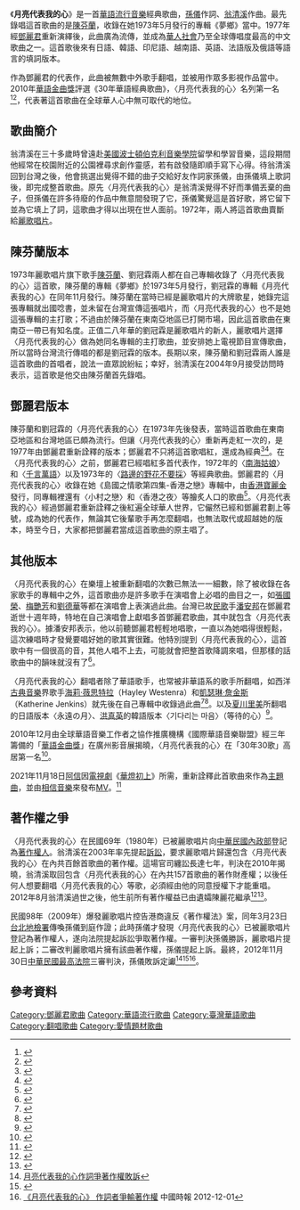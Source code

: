 {{Infobox Single 
| Name           = 月亮代表我的心
| Artist         = [[鄧麗君|鄧麗君]]
| from Album     = 島國之情歌第四集-香港之戀
| Released       = 1977年
| Length         = 3:36
| Label          = [[香港寶麗金|香港寶麗金]]
| Writer         = 作詞：[[孫儀|孫儀]]、作曲：[[翁清溪|翁清溪]]
}}
《'''月亮代表我的心'''》是一首[[華語流行音樂|華語流行音樂]]經典歌曲，[[孫儀|孫儀]]作詞、[[翁清溪|翁清溪]]作曲。最先錄唱這首歌曲的是[[陳芬蘭|陳芬蘭]]，收錄在她1973年5月發行的專輯《夢鄉》當中。1977年經[[鄧麗君|鄧麗君]]重新演繹後，此曲廣為流傳，並成為[[華人社會|華人社會]]乃至全球傳唱度最高的中文歌曲之一。這首歌後來有日語、韓語、印尼語、越南語、英語、法語版及俄語等語言的填詞版本。

作為鄧麗君的代表作，此曲被無數中外歌手翻唱，並被用作眾多影視作品當中。2010年[[華語金曲獎|華語金曲獎]]評選《30年華語經典歌曲》，〈月亮代表我的心〉名列第一名<ref>{{Cite web |url=http://www.chinesemusicawards.org/news/2012/0125/59.html |title=華語金曲獎30年經典揭曉 |access-date=2015-08-16 |archive-url=https://web.archive.org/web/20151222074927/http://www.chinesemusicawards.org/news/2012/0125/59.html |archive-date=2015-12-22 |dead-url=yes }}</ref><ref>{{Cite web |url=http://gb.cri.cn/33286/2011/08/18/4725s3341728.htm |title=華語經典三十年-月亮代表我的心 |access-date=2016-05-18 |archive-date=2017-03-13 |archive-url=https://web.archive.org/web/20170313214648/http://gb.cri.cn/33286/2011/08/18/4725s3341728.htm |dead-url=no }}</ref>，代表著這首歌曲在全球華人心中無可取代的地位。

==歌曲簡介==
翁清溪在三十多歲時曾遠赴[[美國|美國]][[波士頓|波士頓]][[伯克利音樂學院|伯克利音樂學院]]留學和學習音樂，這段期間他經常在校園附近的公園裡尋求創作靈感，若有啟發隨即順手寫下心得。待翁清溪回到台灣之後，他會挑選出覺得不錯的曲子交給好友作詞家孫儀，由孫儀填上歌詞後，即完成整首歌曲。原先〈月亮代表我的心〉是翁清溪覺得不好而準備丟棄的曲子，但孫儀在許多待廢的作品中無意間發現了它，孫儀驚覺這是首好歌，將它留下並為它填上了詞，這歌曲才得以出現在世人面前。1972年，兩人將這首歌曲賣斷給[[麗歌唱片|麗歌唱片]]。

==陳芬蘭版本==
1973年麗歌唱片旗下歌手[[陳芬蘭|陳芬蘭]]、劉冠霖兩人都在自己專輯收錄了〈月亮代表我的心〉這首歌，陳芬蘭的專輯《夢鄉》於1973年5月發行，劉冠霖的專輯《月亮代表我的心》在同年11月發行。陳芬蘭在當時已經是麗歌唱片的大牌歌星，她錄完這張專輯就出國唸書，並未留在台灣宣傳這張唱片，而〈月亮代表我的心〉也不是她這張專輯的主打歌；不過由於陳芬蘭在東南亞地區已打開市場，因此這首歌曲在東南亞一帶已有知名度。正值二八年華的劉冠霖是麗歌唱片的新人，麗歌唱片選擇〈月亮代表我的心〉做為她同名專輯的主打歌曲，並安排她上電視節目宣傳歌曲，所以當時台灣流行傳唱的都是劉冠霖的版本。長期以來，陳芬蘭和劉冠霖兩人誰是這首歌曲的首唱者，說法一直眾說紛紜；幸好，翁清溪在2004年9月接受訪問時表示，這首歌是他交由陳芬蘭首先錄唱。

==鄧麗君版本==
陳芬蘭和劉冠霖的〈月亮代表我的心〉在1973年先後發表，當時這首歌曲在東南亞地區和台灣地區已頗為流行。但讓〈月亮代表我的心〉重新再走紅一次的，是1977年由鄧麗君重新詮釋的版本；鄧麗君不只將這首歌唱紅，還成為經典<ref>{{Cite web |url=http://happiness6802.pixnet.net/blog/post/237117191-%E3%80%8C%E6%9C%88%E4%BA%AE%E4%BB%A3%E8%A1%A8%E6%88%91%E7%9A%84%E5%BF%83%E3%80%8D%E4%BD%9C%E8%A9%9E%E4%BA%BA%E5%AD%AB%E5%84%80%E7%88%AD%E8%91%97%E4%BD%9C%E6%AC%8A |title=月亮代表我的心原唱並非鄧麗君 |access-date=2015-08-16 |archive-url=https://web.archive.org/web/20160308002556/http://happiness6802.pixnet.net/blog/post/237117191-%e3%80%8c%e6%9c%88%e4%ba%ae%e4%bb%a3%e8%a1%a8%e6%88%91%e7%9a%84%e5%bf%83%e3%80%8d%e4%bd%9c%e8%a9%9e%e4%ba%ba%e5%ad%ab%e5%84%80%e7%88%ad%e8%91%97%e4%bd%9c%e6%ac%8a |archive-date=2016-03-08 |dead-url=yes }}</ref><ref>{{Cite web |url=http://blog.xuite.net/swan.hsu/360do/13061583-%E5%8A%89%E5%86%A0%E9%9C%96+-+%E6%9C%88%E4%BA%AE%E4%BB%A3%E8%A1%A8%E6%88%91%E7%9A%84%E5%BF%83+%28%E5%8E%9F%E5%94%B1%29 |title=月亮代表我的心劉冠霖 |access-date=2015-08-16 |archive-date=2019-11-30 |archive-url=https://web.archive.org/web/20191130224558/https://blog.xuite.net/swan.hsu/360do/13061583-%E5%8A%89%E5%86%A0%E9%9C%96+-+%E6%9C%88%E4%BA%AE%E4%BB%A3%E8%A1%A8%E6%88%91%E7%9A%84%E5%BF%83+%28%E5%8E%9F%E5%94%B1%29 |dead-url=no }}</ref>。在〈月亮代表我的心〉之前，鄧麗君已經唱紅多首代表作，1972年的〈[[南海姑娘|南海姑娘]]〉和〈[[千言萬語_(鄧麗君歌曲)|千言萬語]]〉以及1973年的〈[[路邊的野花不要採|路邊的野花不要採]]〉等經典歌曲。鄧麗君的〈月亮代表我的心〉收錄在她《島國之情歌第四集-香港之戀》專輯中，由[[香港寶麗金|香港寶麗金]]發行，同專輯裡還有〈小村之戀〉和〈香港之夜〉等膾炙人口的歌曲<ref>{{Cite web |url=http://www.teresa-teng.idv.tw/record_4.html |title=亞洲美聲鄧麗君-島國之情歌第四集-香港之戀專輯 |access-date=2015-08-16 |archive-date=2016-03-25 |archive-url=https://web.archive.org/web/20160325011948/http://www.teresa-teng.idv.tw/record_4.html |dead-url=yes }}</ref>。〈月亮代表我的心〉經過鄧麗君重新詮釋之後紅遍全球華人世界，它儼然已經和鄧麗君劃上等號，成為她的代表作，無論其它後輩歌手再怎麼翻唱，也無法取代或超越她的版本，時至今日，大家都把鄧麗君當成這首歌曲的原主唱了。

==其他版本==
〈月亮代表我的心〉在樂壇上被重新翻唱的次數已無法一一細數，除了被收錄在各家歌手的專輯中之外，這首歌曲亦是許多歌手在演唱會上必唱的曲目之一，如[[張國榮|張國榮]]、[[梅艷芳|梅艷芳]]和[[劉德華|劉德華]]等都在演唱會上表演過此曲。台灣已故[[校園民歌|民歌]]手[[潘安邦|潘安邦]]在鄧麗君逝世十週年時，特地在自己演唱會上獻唱多首鄧麗君歌曲，其中就包含〈月亮代表我的心〉。據潘安邦表示，他以前聽鄧麗君輕輕地唱歌，一直以為她唱得很輕鬆，這次練唱時才發覺要唱好她的歌其實很難。他特別提到〈月亮代表我的心〉，這首歌中有一個很高的音，其他人唱不上去，可能就會把整首歌降調來唱，但那樣的話歌曲中的韻味就沒有了<ref>{{Cite web |url=http://www.epochtimes.com/b5/5/5/6/n912420.htm |title=潘安邦5月6日開個唱 演唱歌曲將大打“抒情”牌 |publisher=大紀元 |date=2005-05-05 |accessdate=2015-08-16 |archivedate=2019-08-11 |archiveurl=https://web.archive.org/web/20190811151029/http://www.epochtimes.com/b5/5/5/6/n912420.htm |deadurl=no }}</ref>。

〈月亮代表我的心〉翻唱者除了華語歌手，也常被非華語系的歌手所翻唱，如西洋[[古典音樂|古典音樂]]界歌手[[海莉·薇思特拉|海莉·薇思特拉]]（Hayley Westenra）和[[凱瑟琳·詹金斯|凱瑟琳·詹金斯]]（Katherine Jenkins）就先後在自己專輯中收錄過此曲<ref>{{Cite web |url=http://news.tvbs.com.tw/old-news.html?nid=522560 |title=月亮代表我的心最常被翻唱的經典歌 |publisher=TVBS |date=2014-02-26 |archivedate=2016-04-11 |archiveurl=https://web.archive.org/web/20160411032540/http://news.tvbs.com.tw/old-news.html?nid=522560 |deadurl=no }}</ref><ref>{{Cite web |url=http://www.goodnews.org.tw/magazine.php?id=44260 |title=傳唱憶往歌未央 《月亮代表我的心》天下的耳朵都是一樣的 |publisher=佳音Love聯播網 |accessdate=2015-08-16 |archivedate=2020-10-21 |archiveurl=https://web.archive.org/web/20201021162513/http://www.goodnews.org.tw/magazine.php?id=44260 |deadurl=no }}</ref>。以及[[夏川里美|夏川里美]]所翻唱的日語版本〈永遠の月〉、[[洪真英|洪真英]]的韓語版本〈기다리는 마음〉（等待的心）<ref>{{cite news |author=Mia Chou |url=https://tw.news.yahoo.com/韓國歌手瘋中文歌--洪真英翻唱「月亮代表我的心」-060108173.html |title=韓國歌手瘋中文歌 洪真英翻唱「月亮代表我的心」 |publisher=Yahoo奇摩娛樂新聞 |date=2016-07-31 |archiveurl=https://web.archive.org/web/20201025182329/https://tw.news.yahoo.com/%E9%9F%93%E5%9C%8B%E6%AD%8C%E6%89%8B%E7%98%8B%E4%B8%AD%E6%96%87%E6%AD%8C--%E6%B4%AA%E7%9C%9F%E8%8B%B1%E7%BF%BB%E5%94%B1%E3%80%8C%E6%9C%88%E4%BA%AE%E4%BB%A3%E8%A1%A8%E6%88%91%E7%9A%84%E5%BF%83%E3%80%8D-060108173.html |archivedate=2020-10-25 |accessdate=2018-08-15 |dead-url=no }}</ref>。

2010年12月由全球華語音樂工作者之協作推廣機構《國際華語音樂聯盟》經三年籌備的「[[華語金曲獎|華語金曲獎]]」在廣州影音展揭曉，〈月亮代表我的心〉在「30年30歌」高居第一名<ref>{{cite web |url=http://www.chinesemusicawards.org/news/2012/0125/59.html |title=“華語金曲獎”30年經典揭曉 |publisher=華語金曲獎 |date=2010-12-12 |accessdate=2015-08-16 |archiveurl=https://web.archive.org/web/20151222074927/http://www.chinesemusicawards.org/news/2012/0125/59.html |archivedate=2015-12-22 |deadurl=yes }}</ref>。

2021年11月18日[[陳信宏|阿信]]因[[電視劇|電視劇]]《[[華燈初上_(電視劇)|華燈初上]]》所需，重新詮釋此首歌曲來作為[[主題曲|主題曲]]，並由[[相信音樂|相信音樂]]來發布[[MV|MV]]。<ref>{{cite AV media |author=五月天 阿信 |url=https://www.youtube.com/watch?v=A3xx6M-ZNbk |title=[ 月亮代表我的心 The Moon Represents My Heart ] Official Music Video（戲劇《華燈初上》片頭曲） |medium=YouTube |work=相信音樂 |access-date=2021-11-26 |archive-date=2021-11-29 |archive-url=https://web.archive.org/web/20211129024039/https://www.youtube.com/watch?v=A3xx6M-ZNbk |dead-url=no }}</ref>

==著作權之爭==
〈月亮代表我的心〉在民國69年（1980年）已被麗歌唱片向[[中華民國內政部|中華民國內政部]]登記為[[著作權人|著作權人]]。翁清溪在2003年率先提起[[訴訟|訴訟]]，要求麗歌唱片歸還包含〈月亮代表我的心〉在內共百餘首歌曲的著作權。這場官司纏訟長達七年，判決在2010年揭曉，翁清溪取回包含〈月亮代表我的心〉在內共157首歌曲的著作財產權；以後任何人想要翻唱〈月亮代表我的心〉等歌，必須經由他的同意授權下才能重唱。2012年8月翁清溪過世之後，他生前所有著作權益已由遺孀陳麗花繼承<ref>{{Cite web |url=http://news.ltn.com.tw/news/focus/paper/683170 |title=翁清溪去年8月已辭世 |access-date=2015-08-27 |archive-date=2020-10-20 |archive-url=https://web.archive.org/web/20201020035908/https://news.ltn.com.tw/news/focus/paper/683170 |dead-url=no }}</ref><ref>{{Cite web |url=http://www2.tvbstv.com/entry/79427 |title=翁清溪奪回月亮代表我的心版權 |access-date=2015-08-27 |archive-url=https://web.archive.org/web/20160410191415/http://www2.tvbstv.com/entry/79427 |archive-date=2016-04-10 |dead-url=yes }}</ref>。

民國98年（2009年）爆發麗歌唱片控告港商違反《著作權法》案，同年3月23日[[台北地檢署|台北地檢署]]傳喚孫儀到庭作證；此時孫儀才發現〈月亮代表我的心〉已被麗歌唱片登記為著作權人，遂向法院提起訴訟爭取著作權。一審判決孫儀勝訴，麗歌唱片提起上訴；二審改判麗歌唱片擁有該曲著作權，孫儀提起上訴。最終，2012年11月30日[[中華民國最高法院|中華民國最高法院]]三審判決，孫儀敗訴定讞<ref>[http://news.tvbs.com.tw/old-news.html?nid=38832 月亮代表我的心作詞爭著作權敗訴]</ref><ref>{{Cite web |url=http://ent.ltn.com.tw/news/paper/634756 |title=孫儀爭月亮代表我的心著作權敗訴 |access-date=2015-08-27 |archive-date=2020-10-28 |archive-url=https://web.archive.org/web/20201028195827/https://ent.ltn.com.tw/news/paper/634756 |dead-url=no }}</ref><ref>[https://www.chinatimes.com/newspapers/20121201000890-260102 《月亮代表我的心》 作詞者爭輸著作權] {{Wayback|url=https://www.chinatimes.com/newspapers/20121201000890-260102 |date=20220403115307 }} 中國時報 2012-12-01</ref>。

==參考資料==
{{reflist|3}}


[[Category:鄧麗君歌曲|Category:鄧麗君歌曲]]
[[Category:華語流行歌曲|Category:華語流行歌曲]]
[[Category:臺灣華語歌曲|Category:臺灣華語歌曲]]
[[Category:翻唱歌曲|Category:翻唱歌曲]]
[[Category:愛情題材歌曲|Category:愛情題材歌曲]]